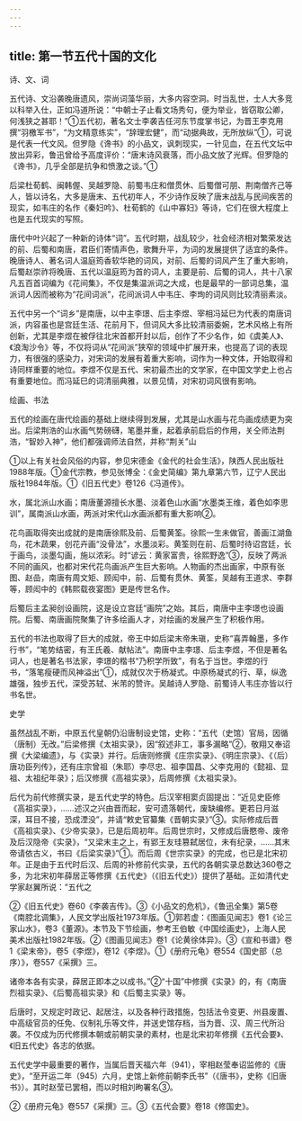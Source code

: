 ```yaml
---
---
---
```

title: 第一节五代十国的文化
---



诗、文、词

五代诗、文沿袭晚唐遗风，崇尚词藻华丽，大多内容空洞。时当乱世，士人大多竞以科举入仕，正如冯道所说：“中朝士子止看文场秀句，便为举业，皆窃取公卿，何浅狭之甚耶！”①五代初，著名文士李袭吉任河东节度掌书记，为晋王李克用撰“羽檄军书”，“为文精意练实”，“辞理宏健”，而“动据典故，无所放纵”①，可说是代表一代文风。但罗隐《谗书》的小品文，讽刺现实，一针见血，在五代文坛中放出异彩，鲁迅曾给予高度评价：“唐末诗风衰落，而小品文放了光辉。但罗隐的《谗书》，几乎全部是抗争和愤激之谈。”①

后梁杜荀鹤、闽韩偓、吴越罗隐、前蜀韦庄和僧贯休、后蜀僧可朋、荆南僧齐己等人，皆以诗名，大多是唐末、五代初年人，不少诗作反映了唐末战乱与民间疾苦的现实，如韦庄的名作《秦妇吟》、杜荀鹤的《山中寡妇》等诗，它们在很大程度上也是五代现实的写照。

唐代中叶兴起了一种新的诗体“词”。五代时期，战乱较少，社会经济相对繁荣发达的前、后蜀和南唐，君臣们寄情声色，歌舞升平，为词的发展提供了适宜的条件。晚唐诗人、著名词人温庭筠香软华艳的词风，对前、后蜀的词风产生了重大影响，后蜀赵崇祚将晚唐、五代以温庭筠为首的词人，主要是前、后蜀的词人，共十八家凡五百首词编为《花间集》，不仅是集温派词之大成，也是最早的一部词总集，温派词人因而被称为“花间词派”，花间派词人中韦庄、李珣的词风则比较清丽素淡。

五代中另一个“词乡”是南唐，以中主李璟、后主李煜、宰相冯延巳为代表的南唐词派，内容虽也是宫廷生活、花前月下，但词风大多比较清丽委婉，艺术风格上有所创新，尤其是李煜在被俘往北宋首都开封以后，创作了不少名作，如《虞美人》、《浪淘沙令》等，不仅将词从“花间派”狭窄的领域中扩展开来，也提高了词的表现力，有很强的感染力，对宋词的发展有着重大影响，词作为一种文体，开始取得和诗同样重要的地位。李煜不仅是五代、宋初最杰出的文学家，在中国文学史上也占有重要地位。而冯延巳的词清丽典雅，以景见情，对宋初词风很有影响。

绘画、书法

五代的绘画在唐代绘画的基础上继续得到发展，尤其是山水画与花鸟画成绩更为突出。后梁荆浩的山水画气势磅礴，笔墨并重，起着承前启后的作用，关仝师法荆浩，“智妙入神”，他们都强调师法自然，并称“荆关”山

①以上有关社会风俗的内容，参见宋德金《金代的社会生活》，陕西人民出版社1988年版。①金代宗教，参见张博全：《金史简编》第九章第六节，辽宁人民出版社1984年版。①《旧五代史》卷126《冯道传》。

水，属北派山水画；南唐董源擅长水墨、淡着色山水画“水墨类王维，着色如李思训”，属南派山水画，两派对宋代山水画派都有重大影响②。

花鸟画取得突出成就的是南唐徐熙及前、后蜀黄筌。徐熙一生未做官，善画江湖鱼鸟，花木蔬果，创花卉画“没骨法”，水墨淡彩。黄筌则在前、后蜀时待诏宫廷，长于画鸟，淡墨勾画，施以浓彩。时“谚云：黄家富贵，徐熙野逸”③，反映了两派不同的画风，也都对宋代花鸟画派产生巨大影响。人物画的杰出画家，中原有张图、赵嵒，南唐有周文矩、顾闳中，前、后蜀有贯休、黄筌，吴越有王道求、李群等，顾闳中的《韩熙载夜宴图》更是传世名作。

后蜀后主孟昶创设画院，这是设立宫廷“画院”之始。其后，南唐中主李璟也设画院。后蜀、南唐画院聚集了许多绘画人才，对绘画的发展产生了积极作用。

五代的书法也取得了巨大的成就，帝王中如后梁末帝朱瑱，史称“喜弄翰墨，多作行书”，“笔势结密，有王氏羲、献帖法”。南唐中主李璟、后主李煜，不但是著名词人，也是著名书法家，李璟的楷书“乃积学所致”，有名于当世。李煜的行书，“落笔瘦硬而风神溢出”①，成就仅次于杨凝式。中原杨凝式的行、草，纵逸雄强，独步五代，深受苏轼、米芾的赞许。吴越诗人罗隐、前蜀诗人韦庄亦皆以行书名世。

史学

虽然战乱不断，中原五代皇朝仍沿唐制设史馆，史称：“五代（史馆）官局，因循（唐制）无改。”后梁修撰《太祖实录》，因“叙述非工，事多漏略”②，敬翔又奉诏撰《大梁编遗》，与《实录》并行。后唐则修撰《庄宗实录》、《明庄宗录》、《（后）唐功臣列传》，还有庄宗曾祖（朱耶）李尽忠、祖李国昌、父李克用的《懿祖、显祖、太祖纪年录》；后汉修撰《高祖实录》，后周修撰《太祖实录》。

后代为前代修撰实录，是五代史学的特色。后汉宰相窦贞固提出：“近见史臣修《高祖实录》，……述汉之兴由晋而起，安可遗落朝代，废缺编修。更若日月滋深，耳目不接，恐成湮没”，并请“敕史官纂集《晋朝实录》”③。实际修成后晋《高祖实录》、《少帝实录》，已是后周初年。后周世宗时，又修成后唐愍帝、废帝及后汉隐帝《实录》，“又梁末主之上，有郢王友珪篡弑居位，未有纪录，……其末帝请依古义，书曰《后梁实录》”①。而后周《世宗实录》的完成，也已是北宋初年。正是由于五代时后汉、后周的补修前代实录，五代的各朝实录总数达360卷之多，为北宋初年薛居正等修撰《五代史》（《旧五代史》）提供了基础。正如清代史学家赵翼所说：“五代之

②《旧五代史》卷60《李袭吉传》。③《小品文的危机》，《鲁迅全集》第5卷《南腔北调集》，人民文学出版社1973年版。①郭若虚：《图画见闻志》卷1《论三家山水》，卷3《董源》。本节及下节绘画，参考王伯敏《中国绘画史》，上海人民美术出版社1982年版。②《图画见闻志》卷1《论黄徐体异》。③《宣和书谱》卷1《梁末帝》，卷5《李煜》，卷12《李煜》。①《册府元龟》卷554《国史部（总序）》，卷557《采撰》三。

诸帝本各有实录，薛居正即本之以成书。”②“十国”中修撰《实录》的，有《南唐烈祖实录》、《后蜀高祖实录》和《后蜀主实录》等。

后唐时，又规定时政记、起居注，以及各种行政措施，包括法令变更、州县废置、中高级官员的任免、仪制礼乐等文件，并送史馆存档，当为晋、汉、周三代所沿袭。不仅成为历代修撰本朝或前朝实录的素材，也是北宋初年修撰《五代会要》、《旧五代史》各志的依据。

五代史学中最重要的著作，当属后晋天福六年（941），宰相赵莹奉诏监修的《唐史》，“至开运二年（945）六月，史馆上新修前朝李氏书”（《唐书》，史称《旧唐书》）。其时赵莹已罢相，而以时相刘昫署名③。

②《册府元龟》卷557《采撰》三。③《五代会要》卷18《修国史》。